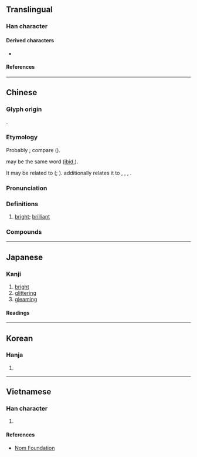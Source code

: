 {{character info/new}}
==Translingual==

===Han character===
{{Han char|rn=86|rad=火|as=09|sn=13|four=96814|canj=FHAG|ids=⿰火皇}}

====Derived characters====
* {{l|mul|[[𬉒]]}}

====References====
{{Han ref|kx=0676.070|dkj=19181|dj=1087.120|hdz=32218.160|uh=714C}}

----

==Chinese==
{{zh-forms}}

===Glyph origin===
{{Han etym}}
{{Han compound|火|皇|ls=psc|c1=s|c2=p|t1=fire}}.

===Etymology===
Probably {{der|zh|sit}}; compare {{cog|my|tr=lwaŋ|t=glossy; shiny}} {{attn|my|လွင်?}} ({{zh-ref|Schuessler, 2007}}).

{{och-l|皇|royal}} may be the same word ([[ibid.]]).

It may be related to {{och-l|光|light; bright}} ({{zh-ref|Wang, 1982}}; {{zh-ref|Schuessler, 2007}}). {{zh-ref|Wang (1982)}} additionally relates it to {{och-l|景|bright; sunlight}}, {{och-l|鏡|mirror}}, {{och-l|晃|bright}}, {{och-l|曠|bright}}.

===Pronunciation===
{{zh-pron
|m=huáng
|m-s=
|c=wong4
|c-t=
|g=
|h=pfs=fòng
|j=
|mb=
|md=huòng
|mn=hông
|mn-t=huang5
|w=3hhuaan
|x=
|mc=y
|oc=y
|cat=a
}}

===Definitions===
{{zh-hanzi}}

# [[bright]]; [[brilliant]]

===Compounds===
{{zh-der|敦煌曲子|*燉煌|燈燭輝煌|敦煌石室|燈燭熒煌|敦煌|敦煌壁畫|煌煌|正大堂煌|敦煌石窟|燈火輝煌|熒煌|輝煌|金碧輝煌|輝煌奪目|金碧熒煌|金煌煌}}

----

==Japanese==

===Kanji===
{{ja-kanji|grade=|rs=火09}}

# [[bright]]
# [[glittering]]
# [[gleaming]]

====Readings====
{{ja-readings
|goon=おう
|kanon=こう
|kun=きら-めく, きら-らか
}}

----

==Korean==

===Hanja===
{{ko-hanja|hangeul=황|eumhun=|rv=hwang|mr=hwang|y=hwang}}

# {{defn|lang=ko|sort=火09}}

----

==Vietnamese==

===Han character===
{{vi-hantu|rs=火09|[[hoàng]]}}

# {{defn|lang=vi|sort=火09}}

====References====
* [http://nomfoundation.org/common/nom_details.php?codepoint=714C Nom Foundation]